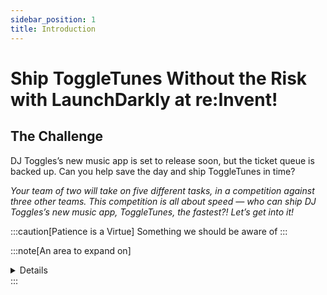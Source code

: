 ```yaml
---
sidebar_position: 1
title: Introduction
---
```



# Ship ToggleTunes Without the Risk with  LaunchDarkly at re:Invent!

## The Challenge

DJ Toggles’s new music app is set to release soon, but the ticket queue is backed up.  Can you help save the day and ship ToggleTunes in time?

*Your team of two will take on five different tasks,  in a competition against three other teams.  This competition is all about speed — who can ship DJ Toggles’s new music app, ToggleTunes, the fastest?! Let’s get into it!* 


:::caution[Patience is a Virtue]
Something we should be aware of
:::

:::note[An area to expand on]

<details>

**This stuff we can expand on!**

</details>
:::
